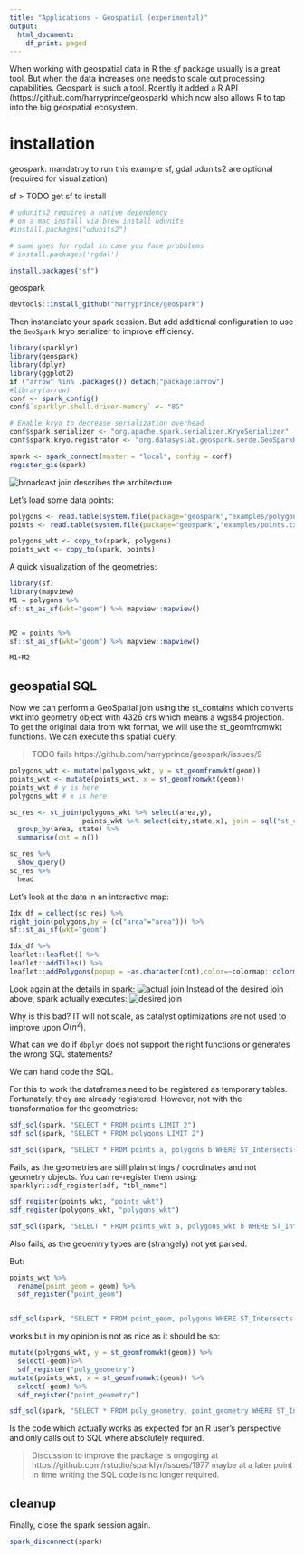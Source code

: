 ```yaml
---
title: "Applications - Geospatial (experimental)"
output:
  html_document:
    df_print: paged
---
```


When working with geospatial data in R the $sf$ package usually is a great tool.
But when the data increases one needs to scale out processing capabilities.
Geospark is such a tool. Rcently it added a R API (https://github.com/harryprince/geospark) which now also allows R to tap into the big geospatial ecosystem.

# installation

geospark: mandatroy to run this example
sf, gdal udunits2 are optional (required for visualization)

sf
> TODO get sf to install

```r
# udunits2 requires a native dependency
# on a mac install via brew install udunits
#install.packages("udunits2")

# same goes for rgdal in case you face probblems
# install.packages('rgdal')

install.packages("sf")
```

geospark 

```r
devtools::install_github("harryprince/geospark")
```

Then instanciate your spark session. But add additional configuration to use the `GeoSpark` kryo serializer to improve efficiency.
```r
library(sparklyr)
library(geospark)
library(dplyr)
library(ggplot2)
if ("arrow" %in% .packages()) detach("package:arrow")
#library(arrow)
conf <- spark_config()
conf$`sparklyr.shell.driver-memory` <- "8G"

# Enable kryo to decrease serialization overhead
conf$spark.serializer <- "org.apache.spark.serializer.KryoSerializer"
conf$spark.kryo.registrator <- "org.datasyslab.geospark.serde.GeoSparkKryoRegistrator"

spark <- spark_connect(master = "local", config = conf)
register_gis(spark)
```

![broadcast join](img/geospark-r.png) describes the architecture

Let's load some data points:

```r
polygons <- read.table(system.file(package="geospark","examples/polygons.txt"), sep="|", col.names=c("area","geom"))
points <- read.table(system.file(package="geospark","examples/points.txt"), sep="|", col.names=c("city","state","geom"))

polygons_wkt <- copy_to(spark, polygons)
points_wkt <- copy_to(spark, points)
```

A quick visualization of the geometries:
```r
library(sf)
library(mapview)
M1 = polygons %>%
sf::st_as_sf(wkt="geom") %>% mapview::mapview()


M2 = points %>%
sf::st_as_sf(wkt="geom") %>% mapview::mapview()

M1+M2
```

## geospatial SQL

Now we can perform a GeoSpatial join using the st_contains which converts wkt into geometry object with 4326 crs which means a wgs84 projection. To get the original data from wkt format, we will use the st_geomfromwkt functions. We can execute this spatial query:

> TODO fails https://github.com/harryprince/geospark/issues/9

```r
polygons_wkt <- mutate(polygons_wkt, y = st_geomfromwkt(geom))
points_wkt <- mutate(points_wkt, x = st_geomfromwkt(geom))
points_wkt # y is here
polygons_wkt # x is here

sc_res <- st_join(polygons_wkt %>% select(area,y),
                  points_wkt %>% select(city,state,x), join = sql("st_contains(y,x)")) %>%
  group_by(area, state) %>%
  summarise(cnt = n()) 

sc_res %>%
  show_query()
sc_res %>%
  head
```


Let's look at the data in an interactive map:
```r
Idx_df = collect(sc_res) %>% 
right_join(polygons,by = (c("area"="area"))) %>% 
sf::st_as_sf(wkt="geom")

Idx_df %>% 
leaflet::leaflet() %>% 
leaflet::addTiles() %>% 
leaflet::addPolygons(popup = ~as.character(cnt),color=~colormap::colormap_pal()(cnt)) 
```

Look again at the details in spark:
![actual join](img/sort-join.png)
Instead of the desired join above, spark actually executes:
![desired join](img/range-join.png)

Why is this bad? IT will not scale, as catalyst optimizations are not used to improve upon $O(n^2)$.

What can we do if `dbplyr` does not support the right functions or generates the wrong SQL statements?

We can hand code the SQL. 

For this to work the dataframes need to be registered as temporary tables.
Fortunately, they are already registered. 
However, not with the transformation for the geometries:

```r
sdf_sql(spark, "SELECT * FROM points LIMIT 2")
sdf_sql(spark, "SELECT * FROM polygons LIMIT 2")

sdf_sql(spark, "SELECT * FROM points a, polygons b WHERE ST_Intersects(b.geom, a.geom)") ## 
```
Fails, as the geometries are still plain strings / coordinates and not geometry objects.
You can re-register them using: `sparklyr::sdf_register(sdf, "tbl_name")`

```r
sdf_register(points_wkt, "points_wkt")
sdf_register(polygons_wkt, "polygons_wkt")
```

```r
sdf_sql(spark, "SELECT * FROM points_wkt a, polygons_wkt b WHERE ST_Intersects(b.geom, a.geom)") ## 
```
Also fails, as the geoemtry types are (strangely) not yet parsed.

But:
```r
points_wkt %>%
  rename(point_geom = geom) %>%
  sdf_register("point_geom")


sdf_sql(spark, "SELECT * FROM point_geom, polygons WHERE ST_Intersects(ST_geomFromWKT(geom), ST_geomFromWKT(point_geom))")
```

works but in my opinion is not as nice as it should be so:
```r
mutate(polygons_wkt, y = st_geomfromwkt(geom)) %>%
  select(-geom)%>%
  sdf_register("poly_geometry")
mutate(points_wkt, x = st_geomfromwkt(geom)) %>%
  select(-geom) %>%
  sdf_register("point_geometry")

sdf_sql(spark, "SELECT * FROM poly_geometry, point_geometry WHERE ST_Intersects(y, x)")
```

Is the code which actually works as expected for an R user's perspective and only calls out to SQL where absolutely required.

> Discussion to improve the package is ongoging at https://github.com/rstudio/sparklyr/issues/1977 maybe at a later point in time writing the SQL code is no longer required.

## cleanup

Finally, close the spark session again.
```r
spark_disconnect(spark)
```
